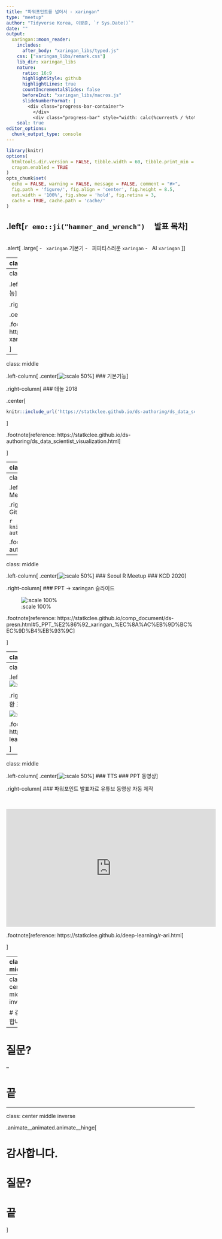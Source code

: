 ```yaml
---
title: "파워포인트를 넘어서 - xaringan"
type: "meetup"
author: "Tidyverse Korea, 이광춘, `r Sys.Date()`"
date: ""
output:
  xaringan::moon_reader:
    includes:
      after_body: "xaringan_libs/typed.js"
    css: ["xaringan_libs/remark.css"]
    lib_dir: xaringan_libs
    nature:
      ratio: 16:9
      highlightStyle: github
      highlightLines: true
      countIncrementalSlides: false
      beforeInit: "xaringan_libs/macros.js"
      slideNumberFormat: |
        <div class="progress-bar-container">
          </div>
          <div class="progress-bar" style="width: calc(%current% / %total% * 100%);">
    seal: true
editor_options: 
  chunk_output_type: console
---
```


```r
library(knitr)
options(
  htmltools.dir.version = FALSE, tibble.width = 60, tibble.print_min = 6,
  crayon.enabled = TRUE
)
opts_chunk$set(
  echo = FALSE, warning = FALSE, message = FALSE, comment = "#>",
  fig.path = 'figure/', fig.align = 'center', fig.height = 8.5,
  out.width = '100%', fig.show = 'hold', fig.retina = 3,
  cache = TRUE, cache.path = 'cache/'
)

```



## .left[`r emo::ji("hammer_and_wrench")` &nbsp; &nbsp; 발표 목차]

<br>
.alert[
  .large[
- &nbsp; `xaringan` 기본기
- &nbsp; 피피티스러운 `xaringan`
- &nbsp; AI `xaringan`
  ]
]


---
class: inverse middle center

.pull-left[
.animate__animated.animate__bounceInDown[
![:scale 50%](fig/xaringan-logo.png)
]
]
.pull-right[
<br>
<br>
# xaringan 기본 `r emo::ji("zoom")`
<hr>
### 기본기능
### 데놀 2018
]

---
class: middle

.left-column[
.center[![:scale 50%](fig/xaringan-logo.png)]
### 기본기능
]

.right-column[
### `xaringan` 기본기능

.center[
![:scale 100%](fig/xaringan-basics.png)
]

.footnote[reference: https://statkclee.github.io/comp_document/cd-xaringan-basics.html]

]

---
class: middle

.left-column[
.center[![:scale 50%](fig/xaringan-logo.png)]
### 기본기능
]

.right-column[
### 데놀 2018

.center[

```r
knitr::include_url('https://statkclee.github.io/ds-authoring/ds_data_scientist_visualization.html#1')
```

]

.footnote[reference: https://statkclee.github.io/ds-authoring/ds_data_scientist_visualization.html]

]

---
class: inverse middle center

.pull-left[
.animate__animated.animate__bounceInDown[
![:scale 50%](fig/officer-logo.png)
]
]
.pull-right[
<br>
<br>
# 피피티스러운 xaringan `r emo::ji("document")`
<hr>
### Seoul R Meetup
### KCD 2020
]

---
class: middle

.left-column[
.center[![:scale 50%](fig/officer-logo.png)]
### Seoul R Meetup
]

.right-column[
###  Weather Report Automation - GitHub Actions

```r
knitr::include_url('https://statkclee.github.io/ds-authoring/ds-weather-github-actions.html')
```


.footnote[reference: https://statkclee.github.io/ds-authoring/ds-weather-github-actions.html]
]


---
class: middle

.left-column[
.center[![:scale 50%](fig/officer-logo.png)]
### Seoul R Meetup
### KCD 2020
]

.right-column[
### PPT &rarr; xaringan 슬라이드

![:scale 100%](fig/xaringan-kcd2020.png)


.footnote[reference: https://statkclee.github.io/comp_document/ds-presn.html#5_PPT_%E2%86%92_xaringan_%EC%8A%AC%EB%9D%BC%EC%9D%B4%EB%93%9C]

]

---
class: inverse middle center

.pull-left[
.animate__animated.animate__bounceInDown[
![:scale 50%](fig/torch-logo.png)
]
]
.pull-right[
<br>
<br>
# AI xaringan `r emo::ji("screen")`
<hr>
### TTS
### PPT 동영상
### xaringan 동영상
]


---
class: middle

.left-column[
.center[![:scale 50%](fig/torch-logo.png)]
### TTS
]

.right-column[
### 문자 음성 변환 프로그램

![:scale 100%](fig/text-to-speech.png)

.footnote[reference: https://statkclee.github.io/deep-learning/r-tts.html]

]

---
class: middle

.left-column[
.center[![:scale 50%](fig/torch-logo.png)]
### TTS
### PPT 동영상
]

.right-column[
### 파워포인트 발표자료 유튜브 동영상 자동 제작

<br>

<center>
<iframe width="560" height="315" src="https://www.youtube.com/embed/6qpWDi30L7k" frameborder="0" allow="accelerometer; autoplay; clipboard-write; encrypted-media; gyroscope; picture-in-picture" allowfullscreen></iframe>
</center>

.footnote[reference: https://statkclee.github.io/deep-learning/r-ari.html]

]

---
class: middle

.left-column[
.center[![:scale 50%](fig/torch-logo.png)]
### TTS
### PPT 동영상
### xaringan
]

.right-column[
### xaringan 발표자료 유튜브 동영상 자동 제작

<br>

![:scale 100%](fig/xaringan-workflow.png)


.footnote[reference: https://statkclee.github.io/deep-learning/r-xaringan-ari.html]

]



---
class: center middle inverse

# 감사합니다.

--

# 질문?

--

# 끝

---
class: center middle inverse

.animate__animated.animate__hinge[

# 감사합니다.
# 질문?
# 끝
]


